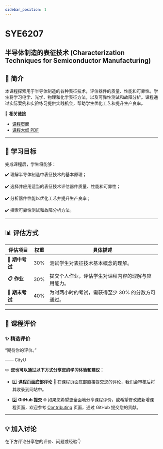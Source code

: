```yaml
---
sidebar_position: 1
---
```


# SYE6207
## 半导体制造的表征技术 (Characterization Techniques for Semiconductor Manufacturing)

## **📘 简介**
本课程探索用于半导体制造的各种表征技术，评估器件的质量、性能和可靠性。学生将学习电学、光学、物理和化学表征方法，以及可靠性测试和故障分析。课程通过实际案例和实验练习提供实践机会，帮助学生优化工艺和提升生产良率。

🔗 **相关链接**
- [课程页面](https://www.cityu.edu.hk/catalogue/pg/202526/course/SYE6207.htm)
- [课程大纲 PDF](https://www.cityu.edu.hk/catalogue/pg/202526/course/SYE6207.pdf)

---

## **🎯 学习目标**

完成课程后，学生将能够：

✔️ 理解半导体制造中表征技术的基本原理；

✔️ 选择并应用适当的表征技术评估器件质量、性能和可靠性；

✔️ 分析器件性能以优化工艺并提升生产良率；

✔️ 探索可靠性测试和故障分析方法。

---

## **📊 评估方式**

| **评估项目**         | **权重** | **具体描述**                                                                                       |
|---------------------|---------|---------------------------------------------------------------------------------------------------|
| **📂 期中考试**       | 30%      | 测试学生对表征技术基本概念的理解。                                                                    |
| **📋 作业**           | 30%      | 提交个人作业，评估学生对课程内容的理解与应用能力。                                                      |
| **📝 期末考试**       | 40%      | 为时两小时的考试，需获得至少 30% 的分数方可通过。                                                       |

---

## **💬 课程评价**

### ✨ **精选评价**
<div className={commentStyles.commentBox}>
    <p className={commentStyles.commentText}>
        “期待你的评价。”
    </p>
    <p className={commentStyles.commentAuthor}>—— CityU</p>
</div>

✏️ **您也可以通过以下方式分享您的学习体验和建议：**

- 1️⃣ **课程页面底部评论**
💬 在课程页面底部直接提交您的评论，我们会审核后将其收录到网站中。

- 2️⃣ **GitHub 提交**
🌐 如果您希望更全面地分享课程评价，或希望修改或新增课程页面，欢迎参考 [Contributing](/contributing) 页面，通过 GitHub 提交您的贡献。

---

## **💡 加入讨论**

在下方评论分享您的评价、问题或经验👇
<Utterances />